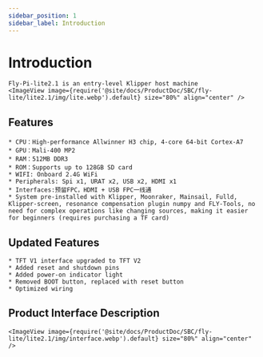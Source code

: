 ```yaml
---
sidebar_position: 1
sidebar_label: Introduction
---
```


# Introduction

    Fly-Pi-lite2.1 is an entry-level Klipper host machine
    <ImageView image={require('@site/docs/ProductDoc/SBC/fly-lite/lite2.1/img/lite.webp').default} size="80%" align="center" />

## Features

    * CPU：High-performance Allwinner H3 chip, 4-core 64-bit Cortex-A7
    * GPU：Mali-400 MP2
    * RAM：512MB DDR3
    * ROM：Supports up to 128GB SD card
    * WIFI: Onboard 2.4G WiFi
    * Peripherals: Spi x1, URAT x2, USB x2, HDMI x1
    * Interfaces:预留FPC，HDMI + USB FPC一线通
    * System pre-installed with Klipper, Moonraker, Mainsail, Fulld, Klipper-screen, resonance compensation plugin numpy and FLY-Tools, no need for complex operations like changing sources, making it easier for beginners (requires purchasing a TF card)


## Updated Features

    * TFT V1 interface upgraded to TFT V2
    * Added reset and shutdown pins
    * Added power-on indicator light
    * Removed BOOT button, replaced with reset button
    * Optimized wiring

## Product Interface Description

    <ImageView image={require('@site/docs/ProductDoc/SBC/fly-lite/lite2.1/img/interface.webp').default} size="80%" align="center" />
